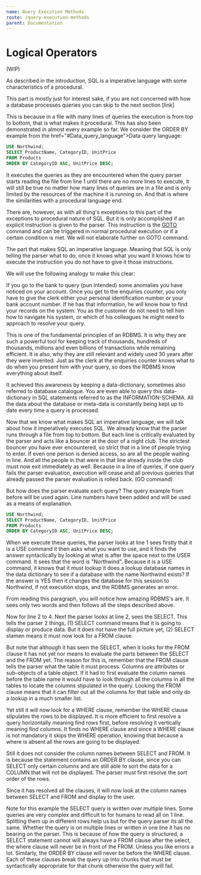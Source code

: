 ```yaml
---
name: Query Execution Methods
route: /query-execution-methods
parent: Documentation
---
```


# Logical Operators

(WIP)

As described in the introduction, SQL is a imperative language with some characteristics of a procedural. 

This part is mostly just for interest sake, if you are not concerned with how a database processes queries you can skip to the next section [link]

This is because in a file with many lines of queries the execution is from top to bottom, that is what makes it procedural. This has also been demonstrated in almost every example so far. We consider the ORDER BY example from the href="#Data_query_language">Data query language:

```sql
USE Northwind;
SELECT ProductName, CategoryID, UnitPrice
FROM Products
ORDER BY CategoryID ASC, UnitPrice DESC;
```

It executes the queries as they are encountered when the query parser starts reading the file from line 1 until there are no more lines to execute, it will still be true no matter how many lines of queries are in a file and is only limited by the resources of the machine it is running on. And that is where the similarities with a procedural language end. 

There are, however, as with all thing's exceptions to this part of the exceptions to procedural nature of SQL. But it is only accomplished if an explicit instruction is given to the parser. This instruction is the <a href="https://docs.microsoft.com/en-us/sql/t-sql/language-elements/goto-transact-sql?view=sql-server-2017">GOTO</a> command and can be triggered in normal procedural execution or if a certain condition is met. We will not elaborate further on GOTO command.

The part that makes SQL an imperative language. Meaning that SQL is only telling the parser what to do, once it knows what you want it knows how to execute the instruction you do not have to give it those instructions. 

We will use the following analogy to make this clear:

If you go to the bank to query (pun intended) some anomalies you have noticed on your account. Once you get to the enquiries counter, you only have to give the clerk either your personal identification number or your bank account number. If he has that information, he will know how to find your records on the system. You as the customer do not need to tell him how to navigate his system, or which of his colleagues he might need to approach to resolve your query.

This is one of the fundamental principles of an RDBMS. It is why they are such a powerful tool for keeping track of thousands, hundreds of thousands, millions and even billions of transactions while remaining efficient. It is also, why they are still relevant and widely used 30 years after they were invented. Just as the clerk at the enquiries counter knows what to do when you present him with your query, so does the RDBMS know everything about itself.

It achieved this awareness by keeping a data-dictionary, sometimes also referred to database catalogue. You are even able to query this data-dictionary in SQL statements referred to as the INFORMATION-SCHEMA. All the data about the database or meta-data is constantly being kept up to date every time a query is processed.

Now that we know what makes SQL an imperative language, we will talk about how it imperatively executes SQL. We already know that the parser runs through a file from top to bottom. But each line is critically evaluated by the parser and acts like a bouncer at the door of a night club. The strictest bouncer you have ever encountered, so strict that in a line of people trying to enter. If even one person is denied access, so are all the people waiting in line. And all the people in that were in that line already inside the club must now exit immediately as well. Because in a line of queries, if one query fails the parser evaluation, execution will cease and all previous queries that already passed the parser evaluation is rolled back. (GO command)

But how does the parser evaluate each query? The query example from before will be used again. Line numbers have been added and will be used as a means of explanation.

```sql
USE Northwind;
SELECT ProductName, CategoryID, UnitPrice
FROM Products
ORDER BY CategoryID ASC, UnitPrice DESC;
```

When we execute these queries, the parser looks at line 1 sees firstly that it is a USE command it then asks what you want to use, and it finds the answer syntactically by looking at what is after the space next to the USER command. It sees that the word is "Northwind". Because it is a USE command, it knows that it must lookup it does a lookup database names in the data dictionary to see if a database with the name Northwind exists? If the answer is YES then it changes the database for this session to Northwind, if not execution stops, and the RDBMS generates an error.

From reading this paragraph, you will notice how amazing RDBMS's are. It sees only two words and then follows all the steps described above.

Now for line 2 to 4. Next the parser looks at line 2, sees the SELECT. This tells the parser 2 things, (1) SELECT command means that it is going to display or produce data. But it does not have the full picture yet, (2) SELECT stamen means it must now look for a FROM clause. 

But note that although it has seen the SELECT, when it looks for the FROM clause it has not yet nor means to evaluate the parts between the SELECT and the FROM yet. The reason for this is, remember that the FROM clause tells the parser what the table it must process. Columns are attributes or sub-objects of a table object. If it had to first evaluate the column names before the table name it would have to look through all the columns in all the tables to locate the columns stipulated in the query. Looking the FROM clause means that it can filter out all the columns for that table and only do a lookup in a much smaller list.

Yet still it will now look for a WHERE clause, remember the WHERE clause stipulates the rows to be displayed. It is more efficient to first resolve a query horizontally meaning find rows first, before resolving it vertically meaning find columns. It finds no WHERE clause and since a WHERE clause is not mandatory it skips the WHERE operation, knowing that because a where is absent all the rows are going to be displayed. 

Still it does not consider the column names between SELECT and FROM.  It is because the statement contains an ORDER BY clause, since you can SELECT only certain columns and are still able to sort the data for a COLUMN that will not be displayed. The parser must first resolve the sort order of the rows.

Since it has resolved all the clauses, it will now look at the column names between SELECT and FROM and display to the user.

Note for this example the SELECT query is written over multiple lines. Some queries are very complex and difficult to for humans to read all on 1 line. Splitting them up in different rows help us but for the query parser its all the same. Whether the query is on multiple lines or written in one line it has no bearing on the parser. This is because of how the query is structured, a SELECT statement cannot will always have a FROM clause after the select, the where clause will never be in front of the FROM. Unless you like errors a lot. Similarly, the ORDER BY clause will never be before the WHERE clause. Each of these clauses break the query up into chunks that must be syntactically appropriate for that chunk otherwise the query will fail.


